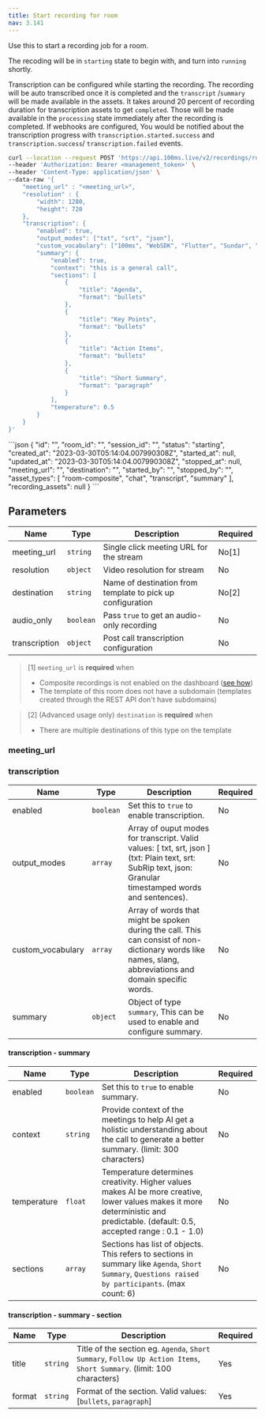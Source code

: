 ```yaml
---
title: Start recording for room
nav: 3.141
---
```



Use this to start a recording job for a room.

The recoding will be in `starting` state to begin with, and turn into `running` shortly.

Transcription can be configured while starting the recording. The recording will be auto transcribed once it is completed and the `transcript` /`summary` will be made available in the assets.
It takes around 20 percent of recording duration for transcription assets to get `completed`. Those will be made available in the `processing` state immediately after the recording is completed.
If webhooks are configured, You would be notified about the transcription progress with `transcription.started.success` and `transcription.success`/ `transcription.failed` events.

<PostRequest title="https://api.100ms.live/v2/recordings/room/<room_id>/start" />
<Request id="req-0">

```bash
curl --location --request POST 'https://api.100ms.live/v2/recordings/room/<room_id>/start' \
--header 'Authorization: Bearer <management_token>' \
--header 'Content-Type: application/json' \
--data-raw '{
    "meeting_url" : "<meeting_url>",
    "resolution" : {
        "width": 1280,
        "height": 720
    },
    "transcription": {
        "enabled": true,
        "output_modes": ["txt", "srt", "json"],
        "custom_vocabulary": ["100ms", "WebSDK", "Flutter", "Sundar", "Pichai", "DALL-E"],
        "summary": {
            "enabled": true,
            "context": "this is a general call",
            "sections": [
                {
                    "title": "Agenda",
                    "format": "bullets"
                },
                {
                    "title": "Key Points",
                    "format": "bullets"
                },
                {
                    "title": "Action Items",
                    "format": "bullets"
                },
                {
                    "title": "Short Summary",
                    "format": "paragraph"
                }
            ],
            "temperature": 0.5
        }
    }
}'
```

</Request>

<ResponseBox id="res-0" status="200 OK">
```json
{
    "id": "<recording-id>",
    "room_id": "<room-id>",
    "session_id": "<session-id>",
    "status": "starting",
    "created_at": "2023-03-30T05:14:04.007990308Z",
    "started_at": null,
    "updated_at": "2023-03-30T05:14:04.007990308Z",
    "stopped_at": null,
    "meeting_url": "<meeting-url>",
    "destination": "<destination_name>",
    "started_by": "",
    "stopped_by": "",
    "asset_types": [
        "room-composite",
        "chat",
        "transcript",
        "summary"
    ],
    "recording_assets": null
}
```
</ResponseBox>

## Parameters

| Name          | Type      | Description     | Required |
| ------------- | --------- | --------------- | -------- |
| meeting_url   | `string`  | Single click meeting URL for the stream     | No[1]   |
| resolution    | `object`  | Video resolution for stream                 | No       |
| destination   | `string`  | Name of destination from template to pick up configuration | No[2]     |
| audio_only    | `boolean` | Pass `true` to get an audio-only recording  | No       |
| transcription | `object`  | Post call transcription configuration       | No       |


> [1] `meeting_url` is **required** when
> - Composite recordings is not enabled on the dashboard ([see how](/get-started/v2/get-started/features/recordings/overview))
> - The template of this room does not have a subdomain (templates created through the REST API don't have subdomains)


> [2] (Advanced usage only) `destination` is **required** when
> - There are multiple destinations of this type on the template

### meeting_url

<MeetingUrlConfig />

### transcription

| Name              | Type      | Description                                                                                                                                                | Required |
| ----------------- | --------- | ---------------------------------------------------------------------------------------------------------------------------------------------------------- | -------- |
| enabled           | `boolean` | Set this to `true` to enable transcription.                                                                                                                | No       |
| output_modes      | `array`   | Array of ouput modes for transcript. Valid values: [ txt, srt, json ] (txt: Plain text, srt: SubRip text, json: Granular timestamped words and sentences). | No       |
| custom_vocabulary | `array`   | Array of words that might be spoken during the call. This can consist of non-dictionary words like names, slang, abbreviations and domain specific words.  | No       |
| summary           | `object`  | Object of type `summary`, This can be used to enable and configure summary.                                                                                | No       |

#### transcription - summary

| Name        | Type      | Description                                                                                                                                                                      | Required |
| ----------- | --------- | -------------------------------------------------------------------------------------------------------------------------------------------------------------------------------- | -------- |
| enabled     | `boolean` | Set this to `true` to enable summary.                                                                                                                                            | No       |
| context     | `string`  | Provide context of the meetings to help AI get a holistic understanding about the call to generate a better summary. (limit: 300 characters)                                     | No       |
| temperature | `float`   | Temperature determines creativity. Higher values makes AI be more creative, lower values makes it more deterministic and predictable. (default: 0.5, accepted range : 0.1 - 1.0) | No       |
| sections    | `array`   | Sections has list of objects. This refers to sections in summary like `Agenda`, `Short Summary`, `Questions raised by participants`. (max count: 6)                              | No       |

#### transcription - summary - section

| Name   | Type     | Description                                                                                                            | Required |
| ------ | -------- | ---------------------------------------------------------------------------------------------------------------------- | -------- |
| title  | `string` | Title of the section eg. `Agenda`, `Short Summary`, `Follow Up Action Items`, `Short Summary`. (limit: 100 characters) | Yes      |
| format | `string` | Format of the section. Valid values: [`bullets`, `paragraph`]                                                          | Yes      |
